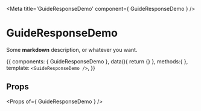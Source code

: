 

<Meta title='GuideResponseDemo' component={
  GuideResponseDemo
} />

# GuideResponseDemo

Some **markdown** description, or whatever you want.

<Story name='basic' height='auto'>{{
  components: {
    GuideResponseDemo
  },
  data(){
    return {}
  },
  methods:{
  },
  template: `
    <GuideResponseDemo />
  `,
}}</Story>


## Props

<Props of={
  GuideResponseDemo
} />
